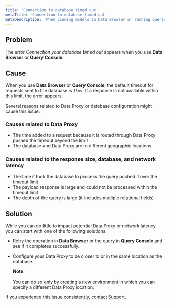 ```yaml
---
title: 'Connection to database timed out'
metaTitle: 'Connection to database timed out'
metaDescription: 'When viewing models in Data Browser or running queries in Query Console, you might see errors that the connection to your database timed out.'
---
```


<TopBlock>

</TopBlock>

## **Problem**

The error _Connection your database timed out_ appears when you use **Data Browser** or **Query Console**.

## **Cause**

When you use **Data Browser** or **Query Console**, the default timeout for requests sent to the database is `15ms`. If a response is not available within this limit, the error appears.

Several reasons related to Data Proxy or database configuration might cause this issue.

### **Causes related to Data Proxy**

- The time added to a request because it is routed through Data Proxy pushed the timeout beyond the limit
- The database and Data Proxy are in different geographic locations

### **Causes related to the response size, database, and network latency**

- The time it took the database to process the query pushed it over the timeout limit
- The payload response is large and could not be processed within the timeout limit
- The depth of the query is large (it includes mutliple relational fields)

## **Solution**

While you can do little to impact potential Data Proxy or network latency, you can start with one of the following solutions.

- Retry the operation in **Data Browser** or the query in **Query Console** and see if it completes successfully.
- Configure your Data Proxy to be closer to or in the same location as the database.

    <Admonition>

  **Note**<br /><br />
  You can do so only by creating a new environment in which you can specify a different Data Proxy location.

    </Admonition>

If you experience this issue consistently, [contact Support](/data-platform/classic-projects/contact-support).
